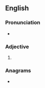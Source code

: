 ==English==

===Pronunciation===
* {{audio|En-us-neatest.ogg|Audio (US)|lang=en}}

===Adjective===
{{head|en|adjective superlative form}}

# {{en-superlative of|neat}}

===Anagrams===
* {{anagrams|en|enstate|teetans}}